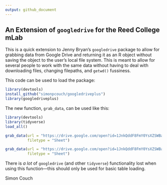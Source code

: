 ```yaml
---
output: github_document
---
```


## An Extension of `googledrive` for the Reed College mLab

This is a quick extension to Jenny Bryan's `googledrive` package to allow for
grabbing data from Google Drive and returning it as an R object without 
saving the object to the user's local file system. This is meant to allow for 
several people to work with the same data without having to deal with
downloading files, changing filepaths, and `getwd()` fussiness.

This code can be used to load the package:

```r
library(devtools)
install_github("simonpcouch/googledriveplus")
library(googledriveplus)
```

The new function, `grab_data`, can be used like this:

```r
library(devtools)
library(tidyverse)
load_all()
```

```r
grab_data(url = "https://drive.google.com/open?id=1JnkQddF8FmY0YsXZSWBanQNPjZ_LBIQUGi_s43vNDIQ",
          filetype = "Sheet")
```

```r
grab_data(url = "https://drive.google.com/open?id=1JnkQddF8FmY0YsXZSWBanQNPjZ_LBIQUGi_s43vNDIQ",
          filetype = "Sheet")
```

There is *a lot* of `googledrive` (and other `tidyverse`) functionality lost when using this function---this should only be used for basic table loading.

Simon Couch

